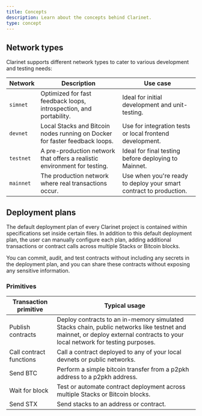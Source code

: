 ```yaml
---
title: Concepts
description: Learn about the concepts behind Clarinet.
type: concept
---
```


## Network types

Clarinet supports different network types to cater to various development and testing needs:

| Network          | Description                                                                      | Use case
| -------------- | ------------------------------------------------------------------------------- | -------------------------------------------------------------------------------- |
| `simnet`       | Optimized for fast feedback loops, introspection, and portability. | Ideal for initial development and unit-testing. |
| `devnet`       | Local Stacks and Bitcoin nodes running on Docker for faster feedback loops. | Use for integration tests or local frontend development. |
| `testnet`      | A pre-production network that offers a realistic environment for testing. | Ideal for final testing before deploying to Mainnet. |
| `mainnet`      | The production network where real transactions occur. | Use when you're ready to deploy your smart contract to production. |

## Deployment plans

The default deployment plan of every Clarinet project is contained within specifications set inside certain files. In addition to this default deployment plan, the user can manually configure each plan, adding additional transactions or contract calls across multiple Stacks or Bitcoin blocks.

You can commit, audit, and test contracts without including any secrets in the deployment plan, and you can share these contracts without exposing any sensitive information.

### Primitives

| Transaction primitive   | Typical usage                                                                                                                                                                                                               |
| ----------------------- | --------------------------------------------------------------------------------------------------------------------------------------------------------------------------------------------------------------------------- |
| Publish contracts       | Deploy contracts to an in-memory simulated Stacks chain, public networks like testnet and mainnet, or deploy external contracts to your local network for testing purposes. |
| Call contract functions | Call a contract deployed to any of your local devnets or public networks.                                                                                                                                                  |
| Send BTC                | Perform a simple bitcoin transfer from a p2pkh address to a p2pkh address.                                                                                                                       |
| Wait for block          | Test or automate contract deployment across multiple Stacks or Bitcoin blocks.                                                                                                                                             |
| Send STX                | Send stacks to an address or contract.                                                                                                                                                                                     |